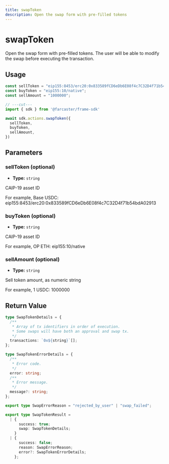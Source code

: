 ```yaml
---
title: swapToken
description: Open the swap form with pre-filled tokens
---
```


# swapToken

Open the swap form with pre-filled tokens. The user will be able to modify
the swap before executing the transaction.

## Usage

```ts twoslash
const sellToken = "eip155:8453/erc20:0x833589fCD6eDb6E08f4c7C32D4f71b54bdA02913";
const buyToken = "eip155:10/native";
const sellAmount = "1000000";

// ---cut---
import { sdk } from '@farcaster/frame-sdk'

await sdk.actions.swapToken({ 
  sellToken,
  buyToken,
  sellAmount,
})
```

## Parameters

### sellToken (optional)

- **Type:** `string`

CAIP-19 asset ID

For example, Base USDC: eip155:8453/erc20:0x833589fCD6eDb6E08f4c7C32D4f71b54bdA02913


### buyToken (optional)

- **Type:** `string`

CAIP-19 asset ID

For example, OP ETH: eip155:10/native


### sellAmount (optional)

- **Type:** `string`

Sell token amount, as numeric string

For example, 1 USDC: 1000000


## Return Value

```ts twoslash
type SwapTokenDetails = {
  /**
   * Array of tx identifiers in order of execution.
   * Some swaps will have both an approval and swap tx.
   */
  transactions: `0x${string}`[];
};

type SwapTokenErrorDetails = {
  /**
   * Error code.
   */
  error: string;
  /**
   * Error message.
   */
  message?: string;
};

export type SwapErrorReason = "rejected_by_user" | "swap_failed";

export type SwapTokenResult =
  | {
      success: true;
      swap: SwapTokenDetails;
    }
  | {
      success: false;
      reason: SwapErrorReason;
      error?: SwapTokenErrorDetails;
    };
```
